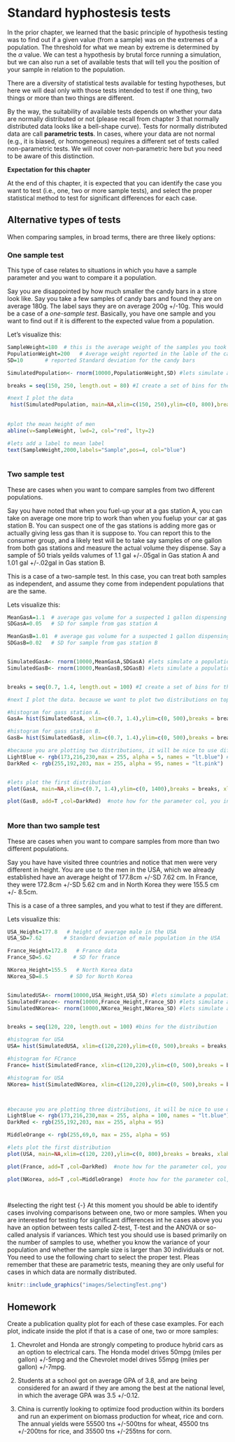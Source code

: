 # Standard hyphostesis tests {}
In the prior chapter, we learned that the basic principle of hypothesis testing was to find out if a given value (from a sample) was on the extremes of a population. The threshold for what we mean by extreme is determined by the $\alpha$ value. We can test a hypothesis by brutal force running a simulation, but we can also run a set of available tests that will tell you the position of your sample in relation to the population.

There are a diversity of statistical tests available for testing hypotheses, but here we will deal only with those tests intended to test if one thing, two things or more than two things are different.

By the way,  the suitability of available tests depends on whether your data are normally distributed or not (please recall from chapter 3 that normally distributed data looks like a bell-shape curve). Tests for normally distributed data are call **parametric tests**. In cases, where your data are not normal (e.g., it is biased, or homogeneous) requires a different set of tests called non-parametric tests. We will not cover non-parametric here but you need to be aware of this distinction. 



**Expectation for this chapter**

At the end of this chapter, it is expected that you can identify the case you want to test (i.e., one, two or more sample tests), and select the proper statistical method to test for significant differences for each case. 

## Alternative types of tests {-}
When comparing samples, in broad terms, there are three likely options:

### One sample test  {-}
This type of case relates to situations in which you have a sample parameter and you want to compare it a population. 

Say you are disappointed by how much smaller the candy bars in a store look like. Say you take a few samples of candy bars and found they are on average 180g. The label says they are on average 200g +/-10g. This would be a case of a *one-sample test*. Basically, you have one sample and you want to find out if it is different to the expected value from a population.

Let's visualize this:

```r
SampleWeight=180  # this is the average weight of the samples you took
PopulationWeight=200   # Average weight reported in the lable of the candy bar
SD=10       # reported Standard deviation for the candy bars

SimulatedPopulation<- rnorm(10000,PopulationWeight,SD) #lets simulate a population of 10000 candy bars with .

breaks = seq(150, 250, length.out = 80) #I create a set of bins for the x-axis of the distribution, this will determine how many bis you have

#next I plot the data
 hist(SimulatedPopulation, main=NA,xlim=c(150, 250),ylim=c(0, 800),breaks = breaks, xlab = "Candy bar weight (g)",ylab = "Number of candies")
 
 
#plot the mean height of men
abline(v=SampleWeight, lwd=2, col="red", lty=2) 

#lets add a label to mean label
text(SampleWeight,2000,labels="Sample",pos=4, col="blue") 
 
```

### Two sample test  {-}
These are cases when you want to compare samples from two different populations. 

Say you have noted that when you fuel-up your at a gas station A, you can take on average one more trip to work than when you fuelup your car at gas station B. You can suspect one of the gas stations is adding more gas or actually giving less gas than it is suppose to. You can report this to the consumer group, and a likely test will be to take say samples of one gallon from both gas stations and measure the actual volume they dispense. Say a sample of 50 trials yeilds valumes of 1.1 gal +/-.05gal in Gas station A and 1.01 gal +/-.02gal in Gas station B.

This is a case of a two-sample test. In this case, you can treat both samples as independent, and assume they come from independent populations that are the same.

Lets visualize this:

```r
MeanGasA=1.1  # average gas volume for a suspected 1 gallon dispensing at gas station A
SDGasA=0.05   # SD for sample from gas station A

MeanGasB=1.01  # average gas volume for a suspected 1 gallon dispensing at gas station B
SDGasB=0.02   # SD for sample from gas station B


SimulatedGasA<- rnorm(10000,MeanGasA,SDGasA) #lets simulate a population for gas station A.
SimulatedGasB<- rnorm(10000,MeanGasB,SDGasB) #lets simulate a population for gas station A.


breaks = seq(0.7, 1.4, length.out = 100) #I create a set of bins for the x-axis of the distribution, this will determine how many bis you have

#next I plot the data. because we want to plot two distributions on top of each other. we need to create each distribution independently and then add them to a  single plot

#histogram for gass station A.
GasA= hist(SimulatedGasA, xlim=c(0.7, 1.4),ylim=c(0, 500),breaks = breaks,  plot = FALSE)

#histogram for gass station B.
GasB= hist(SimulatedGasB, xlim=c(0.7, 1.4),ylim=c(0, 500),breaks = breaks,  plot = FALSE)

#because you are plotting two distributions, it will be nice to use different colors. and because they likelu overlap, you should use semitransparent colors
LightBlue <- rgb(173,216,230,max = 255, alpha = 5, names = "lt.blue") #the fucntion rgb lets your select one color, and the alpha gives you how tranparent
DarkRed <- rgb(255,192,203, max = 255, alpha = 95, names = "lt.pink")


#lets plot the first distribution
plot(GasA, main=NA,xlim=c(0.7, 1.4),ylim=c(0, 1400),breaks = breaks, xlab = "Dispensed gas volume for a reported 1 gallon (in gallons)",ylab = "Number of trials" ,col=LightBlue)

plot(GasB, add=T ,col=DarkRed)  #note how for the parameter col, you indicate the color you create as a variable above
 
``` 

### More than two sample test  {-}

These are cases when you want to compare samples from more than two different populations. 

Say you have have visited three countries and notice that men were very different in height. You are use to the men in the USA, which we already established have an average height of 177.8cm +/-SD 7.62 cm. In France, they were 172.8cm +/-SD 5.62 cm and in North Korea they were 155.5 cm +/- 8.5cm. 


This is a case of a three samples, and you what to test if they are different.

Lets visualize this:

```r
USA_Height=177.8   # height of average male in the USA
USA_SD=7.62       # Standard deviation of male population in the USA

France_Height=172.8   # France data
France_SD=5.62       # SD for france

NKorea_Height=155.5   # North Korea data
NKorea_SD=8.5       # SD for North Korea


SimulatedUSA<- rnorm(10000,USA_Height,USA_SD) #lets simulate a population for USA
SimulatedFrance<- rnorm(10000,France_Height,France_SD) #lets simulate a population for USA
SimulatedNKorea<- rnorm(10000,NKorea_Height,NKorea_SD) #lets simulate a population for USA


breaks = seq(120, 220, length.out = 100) #bins for the distribution

#histogram for USA
USA= hist(SimulatedUSA, xlim=c(120,220),ylim=c(0, 500),breaks = breaks,  plot = FALSE)

#histogram for FCrance
France= hist(SimulatedFrance, xlim=c(120,220),ylim=c(0, 500),breaks = breaks,  plot = FALSE)

#histogram for USA
NKorea= hist(SimulatedNKorea, xlim=c(120,220),ylim=c(0, 500),breaks = breaks,  plot = FALSE)



#because you are plotting three distributions, it will be nice to use different colors. and because they likely overlap, you should use semitransparent colors
LightBlue <- rgb(173,216,230,max = 255, alpha = 100, names = "lt.blue") #the fucntion rgb lets your select one color, and the alpha gives you how tranparent
DarkRed <- rgb(255,192,203, max = 255, alpha = 95)

MiddleOrange <- rgb(255,69,0, max = 255, alpha = 95)

#lets plot the first distribution
plot(USA, main=NA,xlim=c(120, 220),ylim=c(0, 800),breaks = breaks, xlab = "Men size (cm)",ylab = "Number of people" ,col=LightBlue)

plot(France, add=T ,col=DarkRed)  #note how for the parameter col, you indicate the color you create as a variable above

plot(NKorea, add=T ,col=MiddleOrange)  #note how for the parameter col, you indicate the color you create as a variable above

 
``` 
#selecting the right test {-}
At this moment you should be able to identify cases involving comparisons between one, two or more samples. When you are interested for testing for significant differences int he cases above you have an option between tests called Z-test, T-test and the ANOVA or so-called analysis if variances. Which test you should use is based primarily on the number of samples to use, whether you know the variance of your population and whether the sample size is larger than 30 individuals or not. You need to use the following chart to select the proper test. Pleas remember that these are parametric tests, meaning they are only useful for cases in which data are normally distributed.



```r
knitr::include_graphics("images/SelectingTest.png")
```



## Homework {-}

Create a publication quality plot for each of these case examples. For each plot, indicate inside the plot if that is a case of one, two or more samples:


1. Chevrolet and Honda are strongly competing to produce hybrid cars as an option to electrical cars. The Honda model drives 50mpg (miles per gallon) +/-5mpg and the Chevrolet model drives 55mpg (miles per gallon) +/-7mpg.

2. Students at a school got on average GPA of 3.8, and are being considered for an award if they are among the best at the national level, in which the average GPA was 3.5 +/-0.12.

3. China is currently looking to optimize food production within its borders and run an experiment on biomass production for wheat, rice and corn. The annual yields were 55500 tns +/-500tns for wheat, 45500 tns +/-200tns for rice, and 35500 tns +/-255tns for corn.
